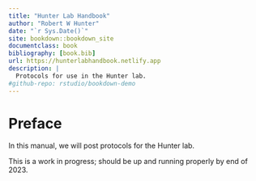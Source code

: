 ```yaml
--- 
title: "Hunter Lab Handbook"
author: "Robert W Hunter"
date: "`r Sys.Date()`"
site: bookdown::bookdown_site
documentclass: book
bibliography: [book.bib]
url: https://hunterlabhandbook.netlify.app
description: |
  Protocols for use in the Hunter lab.  
#github-repo: rstudio/bookdown-demo
---
```


# Preface {-}

In this manual, we will post protocols for the Hunter lab.  

This is a work in progress; should be up and running properly by end of 2023.  

